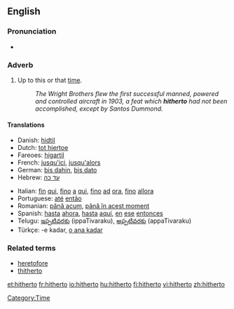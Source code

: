 ==English==

===Pronunciation===
*{{audio|en-us-hitherto.ogg|Audio (US)}}

===Adverb===
{{en-adv|-}}

# {{archaic|or|law}} Up to this or that [[time]]. <!--(used frequently in [[legal]] papers).-->
#:''The Wright Brothers flew the first successful manned, powered and controlled aircraft in 1903, a feat which '''hitherto''' had not been accomplished, except by Santos Dummond.''

====Translations====
{{trans-top| up to this time }}
*Danish: [[hidtil]]
*Dutch: [[tot hiertoe]]
*Fareoes: [[higartil]]
*French: [[jusqu'ici]], [[jusqu'alors]]
*German: [[bis dahin]], [[bis dato]]
*Hebrew: [[עד כה]]
{{trans-mid}}
*Italian: [[fin]] [[qui]], [[fino]] [[a]] [[qui]], [[fino]] [[ad]] [[ora]], [[fino]] [[allora]]
*Portuguese: [[até]] [[então]]
*Romanian: [[până acum]], [[până în acest moment]]
*Spanish: [[hasta]] [[ahora]], [[hasta]] [[aquí]], [[en]] [[ese]] [[entonces]]
*Telugu: [[ఇప్పటివరకు]] (ippaTivaraku), [[అప్పటివరకు]] (appaTivaraku)
*Türkçe: -e kadar, [[o ana kadar]]
{{trans-bottom}}

===Related terms===
*[[heretofore]]
*[[thitherto]]

[[Category:Time]]

[[et:hitherto]]
[[fr:hitherto]]
[[io:hitherto]]
[[hu:hitherto]]
[[fi:hitherto]]
[[vi:hitherto]]
[[zh:hitherto]]